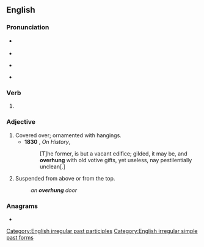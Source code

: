 ==English==

===Pronunciation===
* {{a|US|verb}} {{IPA|en|/oʊvəɹˈhʌŋ/}}
* {{rhymes|en|ʌŋ|s=3}}
* {{a|US|adjective}} {{IPA|en|/ˈoʊvəɹˌhʌŋ/}}
* {{audio|en|en-us-overhung.ogg|Audio (US, verb)}}

===Verb===
{{head|en|verb form}}

# {{en-past of|overhang}}

===Adjective===
{{en-adj|-}}

# Covered over; ornamented with hangings.
#* '''1830''' {{w|Thomas Carlyle}}, ''On History'', {{w|Fraser's Magazine}}
#*: [T]he former, is but a vacant edifice; gilded, it may be, and '''overhung''' with old votive gifts, yet useless, nay pestilentially unclean[.]
# Suspended from above or from the top.
#: ''an '''overhung''' door''

===Anagrams===
* {{anagrams|en|a=eghnoruv|hung over|hungover}}

[[Category:English irregular past participles]]
[[Category:English irregular simple past forms]]